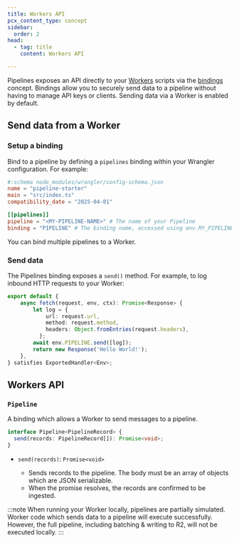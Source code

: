 ```yaml
---
title: Workers API
pcx_content_type: concept
sidebar:
  order: 2
head:
  - tag: title
    content: Workers API

---
```



Pipelines exposes an API directly to your [Workers](/workers) scripts via the [bindings](/workers/runtime-apis/bindings/#what-is-a-binding) concept. Bindings allow you to securely send data to a pipeline without having to manage API keys or clients. Sending data via a Worker is enabled by default.

## Send data from a Worker
### Setup a binding
Bind to a pipeline by defining a `pipelines` binding within your Wrangler configuration. For example:

<WranglerConfig>

```toml title="wrangler.toml"
#:schema node_modules/wrangler/config-schema.json
name = "pipeline-starter"
main = "src/index.ts"
compatibility_date = "2025-04-01"

[[pipelines]]
pipeline = "<MY-PIPELINE-NAME>" # The name of your Pipeline
binding = "PIPELINE" # The binding name, accessed using env.MY_PIPELINE
```

</WranglerConfig>

You can bind multiple pipelines to a Worker.

### Send data
The Pipelines binding exposes a `send()` method. For example, to log inbound HTTP requests to your Worker:

```ts
export default {
	async fetch(request, env, ctx): Promise<Response> {
		let log = {
			url: request.url,
			method: request.method,
			headers: Object.fromEntries(request.headers),
		  };
		await env.PIPELINE.send([log]);
		return new Response('Hello World!');
	},
} satisfies ExportedHandler<Env>;
```

## Workers API
### `Pipeline`
A binding which allows a Worker to send messages to a pipeline.

```ts
interface Pipeline<PipelineRecord> {
  send(records: PipelineRecord[]): Promise<void>;
}
```

* `send(records)`: `Promise<void>`

  * Sends records to the pipeline. The body must be an array of objects which are JSON serializable.
  * When the promise resolves, the records are confirmed to be ingested.

:::note
When running your Worker locally, pipelines are partially simulated. Worker code which sends data to a pipeline will execute successfully. However, the full pipeline, including batching & writing to R2, will not be executed locally.
:::